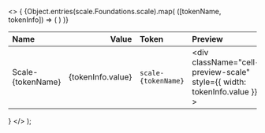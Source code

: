 
  <>
    {
      <table className="docs my-6">
        <thead>
          <tr>
            <th align="left">Name</th>
            <th align="right">
              <span className="pr-4">Value</span>
            </th>
            <th className="hidden lg:table-cell" align="left">
              Token
            </th>
            <th
              className="hidden sm:table-cell md:hidden lg:table-cell"
              align="left"
            >
              Preview
            </th>
          </tr>
        </thead>
        <tbody>
          {Object.entries(scale.Foundations.scale).map(
            ([tokenName, tokenInfo]) => (
              <tr key={tokenName}>
                <td className="cell-title">Scale-{tokenName}</td>
                <td>
                  <div className="cell-value-scale" align="right">
                    {tokenInfo.value}
                  </div>
                </td>
                <td className="hidden lg:table-cell">
                  <div className="cell-token-scale">
                    <code>scale-{tokenName}</code>
                  </div>
                </td>
                <td className="hidden sm:table-cell md:hidden lg:table-cell">
                  <div
                    className="cell-preview-scale"
                    style={{ width: tokenInfo.value }}
                  ></div>
                </td>
              </tr>
            )
          )}
        </tbody>
      </table>
    }
  </>
);
